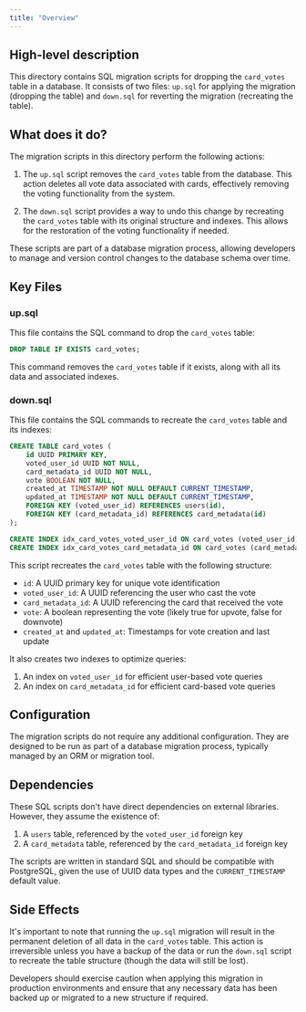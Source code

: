 ```yaml
---
title: "Overview"
---
```


## High-level description
This directory contains SQL migration scripts for dropping the `card_votes` table in a database. It consists of two files: `up.sql` for applying the migration (dropping the table) and `down.sql` for reverting the migration (recreating the table).

## What does it do?
The migration scripts in this directory perform the following actions:

1. The `up.sql` script removes the `card_votes` table from the database. This action deletes all vote data associated with cards, effectively removing the voting functionality from the system.

2. The `down.sql` script provides a way to undo this change by recreating the `card_votes` table with its original structure and indexes. This allows for the restoration of the voting functionality if needed.

These scripts are part of a database migration process, allowing developers to manage and version control changes to the database schema over time.

## Key Files

### up.sql
This file contains the SQL command to drop the `card_votes` table:

```sql
DROP TABLE IF EXISTS card_votes;
```

This command removes the `card_votes` table if it exists, along with all its data and associated indexes.

### down.sql
This file contains the SQL commands to recreate the `card_votes` table and its indexes:

```sql
CREATE TABLE card_votes (
    id UUID PRIMARY KEY,
    voted_user_id UUID NOT NULL,
    card_metadata_id UUID NOT NULL,
    vote BOOLEAN NOT NULL,
    created_at TIMESTAMP NOT NULL DEFAULT CURRENT_TIMESTAMP,
    updated_at TIMESTAMP NOT NULL DEFAULT CURRENT_TIMESTAMP,
    FOREIGN KEY (voted_user_id) REFERENCES users(id),
    FOREIGN KEY (card_metadata_id) REFERENCES card_metadata(id)
);

CREATE INDEX idx_card_votes_voted_user_id ON card_votes (voted_user_id);
CREATE INDEX idx_card_votes_card_metadata_id ON card_votes (card_metadata_id);
```

This script recreates the `card_votes` table with the following structure:
- `id`: A UUID primary key for unique vote identification
- `voted_user_id`: A UUID referencing the user who cast the vote
- `card_metadata_id`: A UUID referencing the card that received the vote
- `vote`: A boolean representing the vote (likely true for upvote, false for downvote)
- `created_at` and `updated_at`: Timestamps for vote creation and last update

It also creates two indexes to optimize queries:
1. An index on `voted_user_id` for efficient user-based vote queries
2. An index on `card_metadata_id` for efficient card-based vote queries

## Configuration
The migration scripts do not require any additional configuration. They are designed to be run as part of a database migration process, typically managed by an ORM or migration tool.

## Dependencies
These SQL scripts don't have direct dependencies on external libraries. However, they assume the existence of:

1. A `users` table, referenced by the `voted_user_id` foreign key
2. A `card_metadata` table, referenced by the `card_metadata_id` foreign key

The scripts are written in standard SQL and should be compatible with PostgreSQL, given the use of UUID data types and the `CURRENT_TIMESTAMP` default value.

## Side Effects
It's important to note that running the `up.sql` migration will result in the permanent deletion of all data in the `card_votes` table. This action is irreversible unless you have a backup of the data or run the `down.sql` script to recreate the table structure (though the data will still be lost).

Developers should exercise caution when applying this migration in production environments and ensure that any necessary data has been backed up or migrated to a new structure if required.